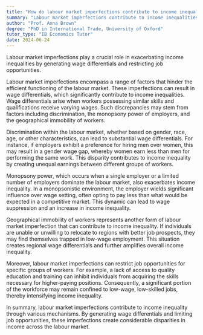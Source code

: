 ```yaml
---
title: "How do labour market imperfections contribute to income inequalities?"
summary: "Labour market imperfections contribute to income inequalities by creating wage differentials and limiting job opportunities."
author: "Prof. Anna Brown"
degree: "PhD in International Trade, University of Oxford"
tutor_type: "IB Economics Tutor"
date: 2024-06-24
---
```


Labour market imperfections play a crucial role in exacerbating income inequalities by generating wage differentials and restricting job opportunities.

Labour market imperfections encompass a range of factors that hinder the efficient functioning of the labour market. These imperfections can result in wage differentials, which significantly contribute to income inequalities. Wage differentials arise when workers possessing similar skills and qualifications receive varying wages. Such discrepancies may stem from factors including discrimination, the monopsony power of employers, and the geographical immobility of workers.

Discrimination within the labour market, whether based on gender, race, age, or other characteristics, can lead to substantial wage differentials. For instance, if employers exhibit a preference for hiring men over women, this may result in a gender wage gap, whereby women earn less than men for performing the same work. This disparity contributes to income inequality by creating unequal earnings between different groups of workers.

Monopsony power, which occurs when a single employer or a limited number of employers dominate the labour market, also exacerbates income inequality. In a monopsonistic environment, the employer wields significant influence over wage setting, often opting to pay less than what would be expected in a competitive market. This dynamic can lead to wage suppression and an increase in income inequality.

Geographical immobility of workers represents another form of labour market imperfection that can contribute to income inequality. If individuals are unable or unwilling to relocate to regions with better job prospects, they may find themselves trapped in low-wage employment. This situation creates regional wage differentials and further amplifies overall income inequality.

Moreover, labour market imperfections can restrict job opportunities for specific groups of workers. For example, a lack of access to quality education and training can inhibit individuals from acquiring the skills necessary for higher-paying positions. Consequently, a significant portion of the workforce may remain confined to low-wage, low-skilled jobs, thereby intensifying income inequality.

In summary, labour market imperfections contribute to income inequality through various mechanisms. By generating wage differentials and limiting job opportunities, these imperfections create considerable disparities in income across the labour market.
    